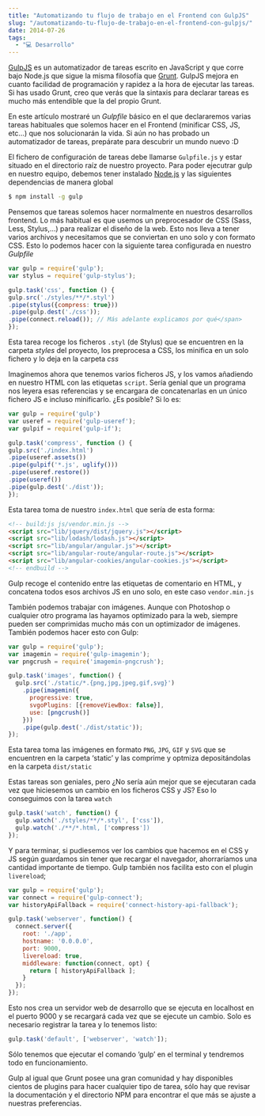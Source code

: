 ```yaml
---
title: "Automatizando tu flujo de trabajo en el Frontend con GulpJS"
slug: "/automatizando-tu-flujo-de-trabajo-en-el-frontend-con-gulpjs/"
date: 2014-07-26
tags:
  - "💻 Desarrollo"
---
```

[GulpJS](http://gulpjs.com) es un automatizador de tareas escrito en JavaScript y que corre bajo Node.js que sigue la misma filosofía que [Grunt](/automatizar-tareas-en-javascript-con-grunt-js/). GulpJS mejora en cuanto facilidad de programación y rapidez a la hora de ejecutar las tareas. Si has usado Grunt, creo que verás que la sintaxis para declarar tareas es mucho más entendible que la del propio Grunt.

En este artículo mostraré un *Gulpfile* básico en el que declararemos varias tareas habituales que solemos hacer en el Frontend (minificar CSS, JS, etc…) que nos solucionarán la vida. Si aún no has probado un automatizador de tareas, prepárate para descubrir un mundo nuevo :D

El fichero de configuración de tareas debe llamarse `Gulpfile.js` y estar situado en el directorio raíz de nuestro proyecto. Para poder ejecutrar gulp en nuestro equipo, debemos tener instalado [Node.js](http://nodejs.org/) y las siguientes dependencias de manera global

```sh
$ npm install -g gulp 
```

Pensemos que tareas solemos hacer normalmente en nuestros desarrollos frontend. Lo más habitual es que usemos un preprocesador de CSS (Sass, Less, Stylus,…) para realizar el diseño de la web. Esto nos lleva a tener varios archivos y necesitamos que se conviertan en uno solo y con formato CSS. Esto lo podemos hacer con la siguiente tarea configurada en nuestro *Gulpfile*

```javascript
var gulp = require('gulp');
var stylus = require('gulp-stylus');

gulp.task('css', function () {
gulp.src('./styles/**/*.styl')
.pipe(stylus({compress: true}))
.pipe(gulp.dest('./css'));
.pipe(connect.reload()); // Más adelante explicamos por qué</span>
});
```

Esta tarea recoge los ficheros `.styl` (de Stylus) que se encuentren en la carpeta *styles* del proyecto, los preprocesa a CSS, los minifica en un solo fichero y lo deja en la carpeta *css*

Imaginemos ahora que tenemos varios ficheros JS, y los vamos añadiendo en nuestro HTML con las etiquetas `script`. Sería genial que un programa nos leyera esas referencias y se encargara de concatenarlas en un único fichero JS e incluso minificarlo. ¿Es posible? Si lo es:

```javascript
var gulp = require('gulp')
var useref = require('gulp-useref');
var gulpif = require('gulp-if');

gulp.task('compress', function () {
gulp.src('./index.html')
.pipe(useref.assets())
.pipe(gulpif('*.js', uglify()))
.pipe(useref.restore())
.pipe(useref())
.pipe(gulp.dest('./dist'));
});
```

Esta tarea toma de nuestro `index.html` que sería de esta forma:

```html
<!-- build:js js/vendor.min.js -->
<script src="lib/jquery/dist/jquery.js"></script>
<script src="lib/lodash/lodash.js"></script>
<script src="lib/angular/angular.js"></script>
<script src="lib/angular-route/angular-route.js"></script>
<script src="lib/angular-cookies/angular-cookies.js"></script>
<!-- endbuild -->
```

Gulp recoge el contenido entre las etiquetas de comentario en HTML, y concatena todos esos archivos JS en uno solo, en este caso `vendor.min.js`

También podemos trabajar con imágenes. Aunque con Photoshop o cualquier otro programa las hayamos optimizado para la web, siempre pueden ser comprimidas mucho más con un optimizador de imágenes. También podemos hacer esto con Gulp:

```javascript
var gulp = require('gulp');
var imagemin = require('gulp-imagemin');
var pngcrush = require('imagemin-pngcrush');

gulp.task('images', function() {
  gulp.src('./static/*.{png,jpg,jpeg,gif,svg}')
    .pipe(imagemin({
      progressive: true,
      svgoPlugins: [{removeViewBox: false}],
      use: [pngcrush()]
    }))
    .pipe(gulp.dest('./dist/static'));
});
```

Esta tarea toma las imágenes en formato `PNG`, `JPG`, `GIF` y `SVG` que se encuentren en la carpeta ‘static’ y las comprime y optmiza depositándolas en la carpeta `dist/static`

Estas tareas son geniales, pero ¿No sería aún mejor que se ejecutaran cada vez que hiciesemos un cambio en los ficheros CSS y JS? Eso lo conseguimos con la tarea `watch`

```javascript
gulp.task('watch', function() {
  gulp.watch('./styles/**/*.styl', ['css']),
  gulp.watch('./**/*.html, ['compress'])
});
```

Y para terminar, si pudiesemos ver los cambios que hacemos en el CSS y JS según guardamos sin tener que recargar el navegador, ahorraríamos una cantidad importante de tiempo. Gulp también nos facilita esto con el plugin `livereload`;

```javascript
var gulp = require('gulp');
var connect = require('gulp-connect');
var historyApiFallback = require('connect-history-api-fallback');

gulp.task('webserver', function() {
  connect.server({
    root: './app',
    hostname: '0.0.0.0',
    port: 9000,
    livereload: true,
    middleware: function(connect, opt) {
      return [ historyApiFallback ];
    }
  });
});
```

Esto nos crea un servidor web de desarrollo que se ejecuta en localhost en el puerto 9000 y se recargará cada vez que se ejecute un cambio. Solo es necesario registrar la tarea y lo tenemos listo:

```javascript
gulp.task('default', ['webserver', 'watch']);
```

Sólo tenemos que ejecutar el comando ‘gulp’ en el terminal y tendremos todo en funcionamiento.

Gulp al igual que Grunt posee una gran comunidad y hay disponibles cientos de plugins para hacer cualquier tipo de tarea, sólo hay que revisar la documentación y el directorio NPM para encontrar el que más se ajuste a nuestras preferencias.